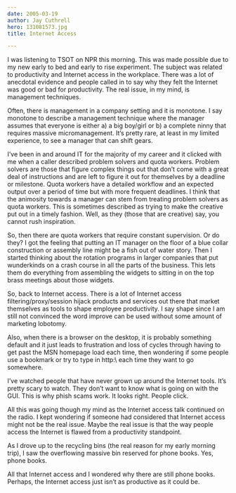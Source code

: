 ```yaml
---
date: 2005-03-19
author: Jay Cuthrell
hero: 131081573.jpg
title: Internet Access

---
```


I was listening to TSOT on NPR this morning. This was made possible due to my new early to bed and early to rise experiment. The subject was related to productivity and Internet access in the workplace. There was a lot of anecdotal evidence and people called in to say why they felt the Internet was good or bad for productivity. The real issue, in my mind, is management techniques.

Often, there is management in a company setting and it is monotone. I say monotone to describe a management technique where the manager assumes that everyone is either a) a big boy/girl or b) a complete ninny that requires massive micromanagement. It’s pretty rare, at least in my limited experience, to see a manager that can shift gears.

I’ve been in and around IT for the majority of my career and it clicked with me when a caller described problem solvers and quota workers. Problem solvers are those that figure complex things out that don’t come with a great deal of instructions and are left to figure it out for themselves by a deadline or milestone. Quota workers have a detailed workflow and an expected output over a period of time but with more frequent deadlines. I think that the animosity towards a manager can stem from treating problem solvers as quota workers. This is sometimes described as trying to make the creative put out in a timely fashion. Well, as they (those that are creative) say, you cannot rush inspiration.

So, then there are quota workers that require constant supervision. Or do they? I got the feeling that putting an IT manager on the floor of a blue collar construction or assembly line might be a fish out of water story. Then I started thinking about the rotation programs in larger companies that put wunderkinds on a crash course in all the parts of the business. This lets them do everything from assembling the widgets to sitting in on the top brass meetings about those widgets.

So, back to Internet access. There is a lot of Internet access filtering/proxy/session hijack products and services out there that market themselves as tools to shape employee productivity. I say shape since I am still not convinced the word improve can be used without some amount of marketing lobotomy.

Also, when there is a browser on the desktop, it is probably something default and it just leads to frustration and loss of cycles through having to get past the MSN homepage load each time, then wondering if some people use a bookmark or try to type in http:\ each time they want to go somewhere.

I’ve watched people that have never grown up around the Internet tools. It’s pretty scary to watch. They don’t want to know what is going on with the GUI. This is why phish scams work. It looks right. People click.

All this was going though my mind as the Internet access talk continued on the radio. I kept wondering if someone had considered that Internet access might not be the real issue. Maybe the real issue is that the way people access the Internet is flawed from a productivity standpoint.

As I drove up to the recycling bins (the real reason for my early morning trip), I saw the overflowing massive bin reserved for phone books. Yes, phone books.

All that Internet access and I wondered why there are still phone books. Perhaps, the Internet access just isn’t as productive as it could be.
